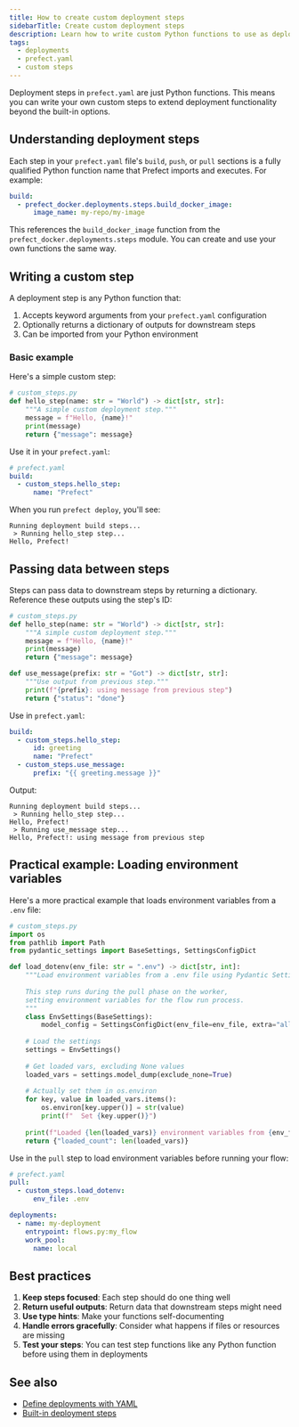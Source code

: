 ```yaml
---
title: How to create custom deployment steps
sidebarTitle: Create custom deployment steps
description: Learn how to write custom Python functions to use as deployment steps in prefect.yaml
tags:
  - deployments
  - prefect.yaml
  - custom steps
---
```


Deployment steps in `prefect.yaml` are just Python functions. This means you can write your own custom steps to extend deployment functionality beyond the built-in options.

## Understanding deployment steps

Each step in your `prefect.yaml` file's `build`, `push`, or `pull` sections is a fully qualified Python function name that Prefect imports and executes. For example:

```yaml
build:
  - prefect_docker.deployments.steps.build_docker_image:
      image_name: my-repo/my-image
```

This references the `build_docker_image` function from the `prefect_docker.deployments.steps` module. You can create and use your own functions the same way.

## Writing a custom step

A deployment step is any Python function that:
1. Accepts keyword arguments from your `prefect.yaml` configuration
2. Optionally returns a dictionary of outputs for downstream steps
3. Can be imported from your Python environment

### Basic example

Here's a simple custom step:

```python
# custom_steps.py
def hello_step(name: str = "World") -> dict[str, str]:
    """A simple custom deployment step."""
    message = f"Hello, {name}!"
    print(message)
    return {"message": message}
```

Use it in your `prefect.yaml`:

```yaml
# prefect.yaml
build:
  - custom_steps.hello_step:
      name: "Prefect"
```

When you run `prefect deploy`, you'll see:
```
Running deployment build steps...
 > Running hello_step step...
Hello, Prefect!
```

## Passing data between steps

Steps can pass data to downstream steps by returning a dictionary. Reference these outputs using the step's ID:

```python
# custom_steps.py
def hello_step(name: str = "World") -> dict[str, str]:
    """A simple custom deployment step."""
    message = f"Hello, {name}!"
    print(message)
    return {"message": message}

def use_message(prefix: str = "Got") -> dict[str, str]:
    """Use output from previous step."""
    print(f"{prefix}: using message from previous step")
    return {"status": "done"}
```

Use in `prefect.yaml`:

```yaml
build:
  - custom_steps.hello_step:
      id: greeting
      name: "Prefect"
  - custom_steps.use_message:
      prefix: "{{ greeting.message }}"
```

Output:
```
Running deployment build steps...
 > Running hello_step step...
Hello, Prefect!
 > Running use_message step...
Hello, Prefect!: using message from previous step
```

## Practical example: Loading environment variables

Here's a more practical example that loads environment variables from a `.env` file:

```python
# custom_steps.py
import os
from pathlib import Path
from pydantic_settings import BaseSettings, SettingsConfigDict

def load_dotenv(env_file: str = ".env") -> dict[str, int]:
    """Load environment variables from a .env file using Pydantic Settings.
    
    This step runs during the pull phase on the worker,
    setting environment variables for the flow run process.
    """
    class EnvSettings(BaseSettings):
        model_config = SettingsConfigDict(env_file=env_file, extra="allow")
    
    # Load the settings
    settings = EnvSettings()
    
    # Get loaded vars, excluding None values
    loaded_vars = settings.model_dump(exclude_none=True)
    
    # Actually set them in os.environ
    for key, value in loaded_vars.items():
        os.environ[key.upper()] = str(value)
        print(f"  Set {key.upper()}")
    
    print(f"Loaded {len(loaded_vars)} environment variables from {env_file}")
    return {"loaded_count": len(loaded_vars)}
```

Use in the `pull` step to load environment variables before running your flow:

```yaml
# prefect.yaml
pull:
  - custom_steps.load_dotenv:
      env_file: .env

deployments:
  - name: my-deployment
    entrypoint: flows.py:my_flow
    work_pool:
      name: local
```

## Best practices

1. **Keep steps focused**: Each step should do one thing well
2. **Return useful outputs**: Return data that downstream steps might need  
3. **Use type hints**: Make your functions self-documenting
4. **Handle errors gracefully**: Consider what happens if files or resources are missing
5. **Test your steps**: You can test step functions like any Python function before using them in deployments

## See also

- [Define deployments with YAML](/v3/how-to-guides/deployments/prefect-yaml)
- [Built-in deployment steps](https://github.com/PrefectHQ/prefect/tree/main/src/prefect/deployments/steps)